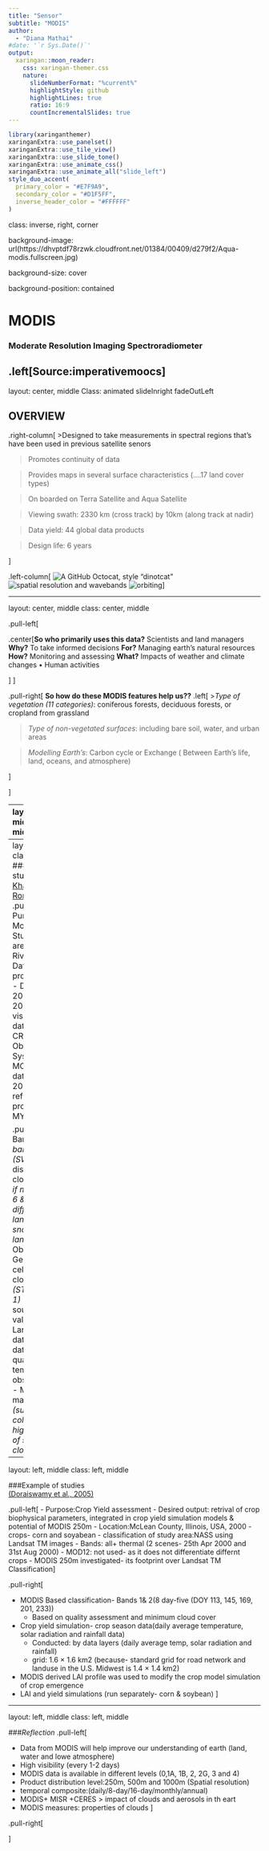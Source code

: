 ```yaml
---
title: "Sensor"
subtitle: "MODIS"  
author: 
  - "Diana Mathai"
#date: '`r Sys.Date()`'
output:
  xaringan::moon_reader:
    css: xaringan-themer.css
    nature:
      slideNumberFormat: "%current%"
      highlightStyle: github
      highlightLines: true
      ratio: 16:9
      countIncrementalSlides: true
---
```



```r
library(xaringanthemer)
xaringanExtra::use_panelset()
xaringanExtra::use_tile_view()
xaringanExtra::use_slide_tone()
xaringanExtra::use_animate_css()
xaringanExtra::use_animate_all("slide_left")
style_duo_accent(
  primary_color = "#E7F9A9",
  secondary_color = "#D1F5FF",
  inverse_header_color = "#FFFFFF"
)

```




class: inverse, right, corner

background-image: url(https://dhvptdf78rzwk.cloudfront.net/01384/00409/d279f2/Aqua-modis.fullscreen.jpg)

background-size: cover

background-position: contained

# **MODIS**

### Moderate Resolution Imaging Spectroradiometer

.left[Source:imperativemoocs]
---
layout: center, middle
Class: animated slideInright fadeOutLeft

## OVERVIEW
.right-column[
>Designed to take measurements in spectral regions that’s have been used in previous satellite senors

>Promotes continuity of data

>Provides maps in several surface characteristics (....17 land cover types) 

>On boarded on Terra Satellite and Aqua Satellite

> Viewing swath: 2330 km (cross track) by 10km (along track at nadir)

> Data yield: 44 global data products

> Design life: 6 years


]


.left-column[
![A GitHub Octocat, style "dinotcat"](images\resolution.png)
![spatial resolution and wavebands](images\modissat.png)
![orbiting](images\terra.png)
]


---

layout: center, middle
class:  center, middle

.pull-left[

.center[**So who primarily uses this data?**
Scientists and land managers
**Why?**
To take informed decisions
**For?** 
Managing earth’s natural resources
**How?**
Monitoring and assessing 
**What?**
Impacts of weather and climate changes
•	Human activities

]
]


.pull-right[
**So how do these MODIS features help us??**
.left[
>_Type of vegetation (11 categories)_: coniferous forests, deciduous forests, or cropland from grassland

>_Type of non-vegetated surfaces_: including bare soil, water, and urban areas

>_Modelling Earth’s_: Carbon cycle or Exchange ( Between Earth’s life, land, oceans, and atmosphere)

]

]

---
layout: left, middle
class:  left, middle


.panelset[.panel[.panel-name[Application]
##APPLICATION

![orbiting](images\MODIS.jpg)
.left[_Source:terra.nasa_]
]

.panel[.panel-name[LAND]
.pull-left[
-	_Changes in vegetation_ - **biospheric stress**, such as pollution, drought, or temperature extremes- predict and prevent wildfire danger or crop failure

-	_Changes in land cover type_ > deforestation, grassland converting to cropland, burned land returning  to natural vegetation

-	_Modelling carbon cycle_ > check increase in greenhouse gas (Carbon dioxide) > contributing to **global warming**

-	_Type of vegetation_, soil composition and temperature> **mass and energy exchange**
]

.pull-right[
-	_Global photosynthesis and productivity_> **Carbon source** and **Carbon sink** 
  -	Effects of diminishing carbon sinks
  -	Effects of land use changes
  -	Land surface temperature rise effects on frozen artic soils
-	_Role of snow cover and sea ice_ in climate change.
-	_Effects of global temperature_ increases on snow and sea ice’s thermal regulation of the planet
]
]

.panel[.panel-name[OCEAN]

.pull-left[
-	Data > global maps of ocean color _(reflected by concentration of organisms in surface water- phytoplankton)_- measurements of chlorophyll and other pigments
  -**Why?**Phytoplanktons (biomass) > phytoplankton productivity > **carbon fixation** >> Earth’s Largest Carbon sink!! 
  
- _Sea surface temperature (SST)_- **rate of exchange** between the ocean and the atmosphere
  - Earth’s habitability
  - Potent Greenhouse gas (water vapor)
  - climate change
  -	cloud formation, inc.thunderstorms and hurricanes
  
- Understand and predict long term **climate changes** and short term **Climate events** (eg:El Niño)
]

.pull-right[
![MODIS Land Rapid Response Team, NASA GSFC](images\image02152023_main.jpg)
.left[Sediment and Phytoplankton in the Gulf of Mexico. _Source:MODIS Land Rapid Response Team, NASA GSFC_]
]
]

.panel[.panel-name[ATMOSPHERE]

.pull-left[
-	Better understanding of _cause-and-effect relation_ (Feedback loops) by understanding cloud properties

- Weekly and monthly cloud-cleared products > used in _global change models_

- _Aerosols detection_ (Dust, sea salt, volcanic emissions, smoke from forest fires, and some kinds of pollution) 
  - atmospheric heating > alter global air circulation and rainfall patterns
  
- _Understanding relationships_ between clouds, precipitation, and aerosols> modelling and predicting consequence- global change.

]

.pull-right[

Issue of Manmade Aerosols
- Small
- Numerous

Clouds containing many man made aerosols
- smaller liquid droplets 
- brighter than clouds with larger droplets
  - reflect more solar radiation back to space
  - cooling effect 
  
**But!**
  
- Small droplets evaporate faster
- More clouds but less rain
]
]
]


---
layout: left, middle
class:  left, middle
###Examples of studies
[(Kraatz, Khanbilvardi and Romanov, 2016)](https://www.sciencedirect.com/science/article/pii/S0165232X16301999)
.pull-left[
- Purpose: River Ice Monitoring
- Study area:Susquehanna River, US
- Dataset and processing:MODIS 
  - Data date: 2014, additional: 2002 & 2003
  - visual Comparison data (CRIOS-CREST River Ice Observing System-MODIS:band1&2 ) date:2002 to 2012 
  - Aqua reflectance product MYD09GA
]

.pull-right[
- Bands: 4 _(visible band)_ & 7 _(SWIR)_- to discriminate clouds from snow. _if need be -bands 6 & 7- differentiate b/w land and snow/ snow covered land_
  + Observation Geometry
  - grid cell: 0.5km
  - cloud flag _(STATE_QA bit 0–1)_
  - Additional source of validation: Landsat 8
- Other data: discharge data, discharge quality, in situ air temperature,flood observation data
- MODIS cloud mask- bands 5 _(supplement flase color images- highlight location of snow cover and clouds)_,4 and 7
]

---
layout: left, middle
class:  left, middle

###Example of studies  
[(Doraiswamy et al., 2005)](https://www.sciencedirect.com/science/article/pii/S0034425705001355)

.pull-left[
- Purpose:Crop Yield assessment 
- Desired output: retrival of crop biophysical parameters, integrated in crop yield simulation models & potential of MODIS 250m
- Location:McLean County, Illinois, USA, 2000
- crops- corn and soyabean
- classification of study area:NASS using Landsat TM images
  - Bands: all+ thermal (2 scenes- 25th Apr 2000 and 31st Aug 2000)
- MOD12: not used- as it does not differentiate differnt crops
- MODIS 250m investigated- its footprint over Landsat TM Classification
]

.pull-right[

- MODIS Based classification- Bands 1& 2(8 day-five (DOY 113, 145, 169, 201, 233))
  - Based on quality assessment and minimum cloud cover
- Crop yield simulation- crop season data(daily average temperature, solar radiation and rainfall data)
  - Conducted: by data layers (daily average temp, solar radiation and rainfall)
  - grid: 1.6 × 1.6 km2 (because- standard grid for road network and landuse in the U.S. Midwest is 1.4 × 1.4 km2)
- MODIS derived LAI profile was used to modify the crop model simulation of crop emergence
- LAI and yield simulations (run separately- corn & soybean)
]

---
layout: left, middle
class:  left, middle

###_Reflection_
.pull-left[

- Data from MODIS will help improve our understanding of earth (land, water and lowe atmosphere)
- High visibility (every 1-2 days)
- MODIS data is available in different levels (0,1A, 1B, 2, 2G, 3 and 4)
- Product distribution level:250m, 500m and 1000m (Spatial resolution)
- temporal composite:(daily/8-day/16-day/monthly/annual) 
- MODIS+ MISR +CERES > impact of clouds and aerosols in th eart
- MODIS measures: properties of clouds
]

.pull-right[

]
